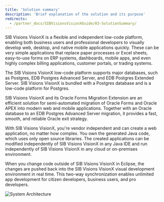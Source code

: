```yaml
---
title: 'Solution summary'
description: 'Brief explanation of the solution and its purpose'
redirects:
  - /partner_docs/SIBVisionsVisionXGuide/03-SolutionSummary/
---
```

SIB Visions VisionX is a flexible and independent low-code platform, enabling both business users and professional developers to visually develop web, desktop, and native mobile applications quickly. These can be very simple applications that replace paper processes or Excel sheets, easy-to-use forms on ERP systems, dashboards, mobile apps, and even highly complex billing applications, customer portals, or trading systems.

The SIB Visions VisionX low-code platform supports major databases, such as Postgres, EDB Postgres Advanced Server, and EDB Postgres Extended Server. SIB Visions VisionX is bundled with a Postgres database and is a low-code platform for Postgres.

SIB Visions VisionX and its Oracle Forms Migration Extension are an efficient solution for semi-automated migration of Oracle Forms and Oracle APEX into modern web and mobile applications. Together with an Oracle database to an EDB Postgres Advanced Server migration, it provides a fast, smooth, and reliable Oracle exit strategy.

With SIB Visions VisionX, you're vendor independent and can create a web application, no matter how complex. You own the generated Java code, which uses only open source libraries. The created applications can be modified independently of SIB Visions VisionX in any Java IDE and run independently of SIB Visions VisionX in any cloud or on-premises environment. 

When you change code outside of SIB Visions VisionX in Eclipse, the changes are pushed back into the SIB Visions VisionX visual development environment in real time. This two-way synchronization enables unlimited app development for citizen developers, business users, and pro developers.


![System Architecture](Images/system-architecture-application.png)